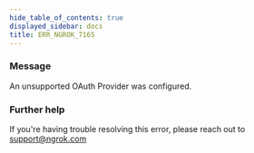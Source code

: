 ```yaml
---
hide_table_of_contents: true
displayed_sidebar: docs
title: ERR_NGROK_7165
---
```




### Message

An unsupported OAuth Provider was configured.

<ErrorDetails error="err_ngrok_7165" />

### Further help

If you're having trouble resolving this error, please reach out to [support@ngrok.com](mailto:support@ngrok.com?subject=Help%20with%20ERR_NGROK_7165)
